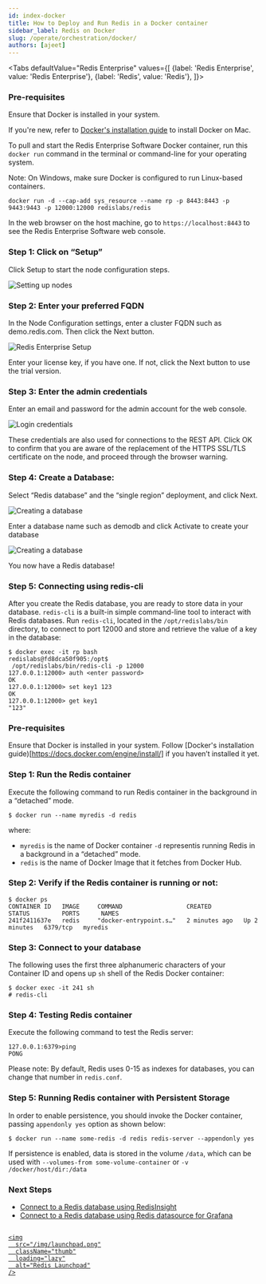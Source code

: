 ```yaml
---
id: index-docker
title: How to Deploy and Run Redis in a Docker container
sidebar_label: Redis on Docker
slug: /operate/orchestration/docker/
authors: [ajeet]
---
```



<Authors frontMatter={frontMatter} />

<Tabs
  defaultValue="Redis Enterprise"
  values={[
    {label: 'Redis Enterprise', value: 'Redis Enterprise'},
    {label: 'Redis', value: 'Redis'},
  ]}>

  <TabItem value="Redis Enterprise" className="has-small-images">

### Pre-requisites

Ensure that Docker is installed in your system.

If you're new, refer to [Docker's installation guide](https://docs.docker.com/docker-for-mac/install/) to install Docker on Mac.

To pull and start the Redis Enterprise Software Docker container, run this `docker run` command in the terminal or command-line for your operating system.

Note: On Windows, make sure Docker is configured to run Linux-based containers.

```
docker run -d --cap-add sys_resource --name rp -p 8443:8443 -p 9443:9443 -p 12000:12000 redislabs/redis
```

In the web browser on the host machine, go to `https://localhost:8443` to see the Redis Enterprise Software web console.

### Step 1: Click on “Setup”

Click Setup to start the node configuration steps.

![Setting up nodes](images/resoftware-1.png)

### Step 2: Enter your preferred FQDN

In the Node Configuration settings, enter a cluster FQDN such as demo.redis.com. Then click the Next button.

![Redis Enterprise Setup](images/resoftware-2.png)

Enter your license key, if you have one. If not, click the Next button to use the trial version.

### Step 3: Enter the admin credentials

Enter an email and password for the admin account for the web console.

![Login credentials](images/resoftware-4.png)

These credentials are also used for connections to the REST API.
Click OK to confirm that you are aware of the replacement of the HTTPS SSL/TLS certificate on the node, and proceed through the browser warning.

### Step 4: Create a Database:

Select “Redis database” and the “single region” deployment, and click Next.

![Creating a database](images/resoftware-5.png)

Enter a database name such as demodb and click Activate to create your database

![Creating a database](images/resoftware-7.png)

You now have a Redis database!

### Step 5: Connecting using redis-cli

After you create the Redis database, you are ready to store data in your database. `redis-cli` is a built-in simple command-line tool to interact with Redis databases. Run `redis-cli`, located in the `/opt/redislabs/bin` directory, to connect to port 12000 and store and retrieve the value of a key in the database:

```
$ docker exec -it rp bash
redislabs@fd8dca50f905:/opt$
 /opt/redislabs/bin/redis-cli -p 12000
127.0.0.1:12000> auth <enter password>
OK
127.0.0.1:12000> set key1 123
OK
127.0.0.1:12000> get key1
"123"
```

</TabItem>
<TabItem value="Redis">

### Pre-requisites

Ensure that Docker is installed in your system. Follow [Docker's installation guide)[https://docs.docker.com/engine/install/] if you haven’t installed it yet.

### Step 1: Run the Redis container

Execute the following command to run Redis container in the background in a “detached” mode.

```
$ docker run --name myredis -d redis
```

where:

- `myredis` is the name of Docker container
  `-d` representis running Redis in a background in a “detached” mode.
- `redis` is the name of Docker Image that it fetches from Docker Hub.

### Step 2: Verify if the Redis container is running or not:

```
$ docker ps
CONTAINER ID   IMAGE     COMMAND                  CREATED         STATUS         PORTS      NAMES
241f2411637e   redis     "docker-entrypoint.s…"   2 minutes ago   Up 2 minutes   6379/tcp   myredis
```

### Step 3: Connect to your database

The following uses the first three alphanumeric characters of your Container ID and opens up `sh` shell of the Redis Docker container:

```
$ docker exec -it 241 sh
# redis-cli
```

### Step 4: Testing Redis container

Execute the following command to test the Redis server:

```
127.0.0.1:6379>ping
PONG
```

Please note: By default, Redis uses 0-15 as indexes for databases, you can change that number in `redis.conf`.

### Step 5: Running Redis container with Persistent Storage

In order to enable persistence, you should invoke the Docker container, passing `appendonly yes` option as shown below:

```
$ docker run --name some-redis -d redis redis-server --appendonly yes
```

If persistence is enabled, data is stored in the volume `/data`, which can be used with `--volumes-from some-volume-container` or `-v /docker/host/dir:/data`

</TabItem>

</Tabs>

### Next Steps

- [Connect to a Redis database using RedisInsight](/explore/redisinsight/)
- [Connect to a Redis database using Redis datasource for Grafana](/explore/redisdatasource/)

##

<div>
  <a
    href="https://launchpad.redis.com"
    target="_blank"
    rel="noopener"
    className="link">

    <img
      src="/img/launchpad.png"
      className="thumb"
      loading="lazy"
      alt="Redis Launchpad"
    />

  </a>
</div>
